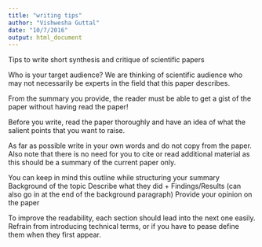 ```yaml
---
title: "writing tips"
author: "Vishwesha Guttal"
date: "10/7/2016"
output: html_document
---
```


Tips to write short synthesis and critique of scientific papers

Who is your target audience? We are thinking of scientific audience who may not necessarily be experts in the field that this paper describes. 

From the summary you provide, the reader must be able to get a gist of the paper without having read the paper!

Before you write, read the paper thoroughly and have an idea of what the salient points that you want to raise. 

As far as possible write in your own words and do not copy from the paper. Also note that there is no need for you to cite or read additional material as this should be a summary of the current paper only. 

You can keep in mind this outline while structuring your summary
Background of the topic 
Describe what they did + Findings/Results (can also go in at the end of the background paragraph)
Provide your opinion on the paper

To improve the readability, each section should lead into the next one easily. 
Refrain from introducing technical terms, or if you have to pease define them when they first appear. 
